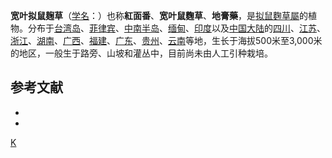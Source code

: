 {{speciesbox
|genus=Pseudognaphalium
|species=adnatum
|authority=(Candolle) Y. S. Chen
|synonyms=
* ''Gnaphalium adnatum'' <small>(Wall. ex DC.) Kitam.</small>
* ''Gnaphalium esquirolii''
* ''Gnaphalium formosanum''
* ''Anaphalis adnata''
* ''Anaphalis esquirolii''
* ''Anaphalis sericeoalbida''
* ''Gnaphalium sericeoalbidum''
}} 

'''宽叶拟鼠麹草'''（[[学名|学名]]：{{lang|la|'''''Pseudognaphalium adnatum'''''}}）也称'''紅面番'''、'''宽叶鼠麴草'''、'''地膏藥'''，是[[拟鼠麴草屬|拟鼠麴草屬]]的植物。分布于[[台湾岛|台湾岛]]、[[菲律宾|菲律宾]]、[[中南半岛|中南半岛]]、[[缅甸|缅甸]]、[[印度|印度]]以及[[中国大陆|中国大陆]]的[[四川省|四川]]、[[江苏省|江苏]]、[[浙江省|浙江]]、[[湖南省|湖南]]、[[广西壮族自治区|广西]]、[[福建省|福建]]、[[广东省|广东]]、[[贵州省|贵州]]、[[云南省|云南]]等地，生长于海拔500米至3,000米的地区，一般生于路旁、山坡和灌丛中，目前尚未由人工引种栽培。

==参考文献==

* {{cite web|url=http://www.bioinfo.cn/db05/KmzwSpecies.php?action=view&id=4035|title=宽叶鼠麴草|work=《中国高等植物数据库全库》|publisher=[[中国科学院微生物研究所|中国科学院微生物研究所]]|author=[[中国科学院昆明植物研究所|昆明植物研究所]]|accessdate=2009-02-25|deadurl=yes|archiveurl=https://web.archive.org/web/20160305054002/http://www.bioinfo.cn/db05/KmzwSpecies.php?action=view&id=4035|archivedate=2016-03-05}}
* {{TaiBNET|zh=紅面番|id=202486|binomial=Gnaphalium adnatum|authority=DC. Kitam., 1838|accessdate=2013-01-24}}
{{Taxonbar|from=Q10951465}}

[[Category:拟鼠麴草屬|K]]